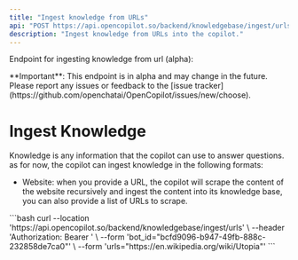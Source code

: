 ---
title: "Ingest knowledge from URLs"
api: "POST https://api.opencopilot.so/backend/knowledgebase/ingest/urls"
description: "Ingest knowledge from URLs into the copilot."
---

Endpoint for ingesting knowledge from url (alpha):

<Warning>
**Important**: This endpoint is in alpha and may change in the future. Please report any issues or feedback to the [issue tracker](https://github.com/openchatai/OpenCopilot/issues/new/choose).
</Warning>


# Ingest Knowledge
Knowledge is any information that the copilot can use to answer questions. as for now, the copilot can ingest knowledge in the following formats:

- Website: when you provide a URL, the copilot will scrape the content of the website recursively and ingest the content into its knowledge base, you can also provide a list of URLs to scrape.

<RequestExample>
```bash
curl --location 'https://api.opencopilot.so/backend/knowledgebase/ingest/urls' \
--header 'Authorization: Bearer <token>' \
--form 'bot_id="bcfd9096-b947-49fb-888c-232858de7ca0"' \
--form 'urls="https://en.wikipedia.org/wiki/Utopia"'
```
</RequestExample>